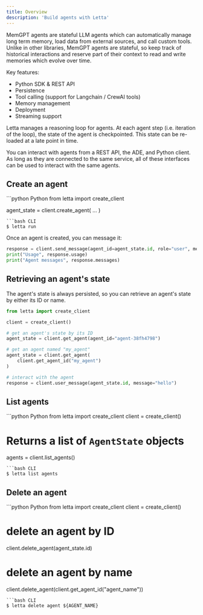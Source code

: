 ```yaml
---
title: Overview 
description: 'Build agents with Letta'
---
```


MemGPT agents are stateful LLM agents which can automatically manage long term memory, load data from external sources, and call custom tools. Unlike in other libraries, MemGPT agents are stateful, so keep track of historical interactions and reserve part of their context to read and write memories which evolve over time.


Key features: 
* Python SDK & REST API 
* Persistence 
* Tool calling (support for Langchain / CrewAI tools)
* Memory management 
* Deployment 
* Streaming support 

Letta manages a reasoning loop for agents. At each agent step (i.e. iteration of the loop), the state of the agent is checkpointed. This state can be re-loaded at a late point in time. 

You can interact with agents from a REST API, the ADE, and Python client. As long as they are connected to the same service, all of these interfaces can be used to interact with the same agents. 

## Create an agent 

<CodeGroup>
```python Python
from letta import create_client 

agent_state = client.create_agent( 
    ...
)
```
```bash CLI 
$ letta run 
```
</CodeGroup>

Once an agent is created, you can message it: 
```python Python
response = client.send_message(agent_id=agent_state.id, role="user", message="hello")
print("Usage", response.usage)
print("Agent messages", response.messages)
```


## Retrieving an agent's state 
The agent's state is always persisted, so you can retrieve an agent's state by either its ID or name. 
```python Python
from letta import create_client 

client = create_client() 

# get an agent's state by its ID 
agent_state = client.get_agent(agent_id="agent-38fh4798")

# get an agent named "my_agent"
agent_state = client.get_agent(
    client.get_agent_id("my_agent")
)

# interact with the agent 
response = client.user_message(agent_state.id, message="hello")
```

## List agents 

<CodeGroup>
```python Python
from letta import create_client 
client = create_client()

# Returns a list of `AgentState` objects
agents = client.list_agents() 
```
```bash CLI 
$ letta list agents
```
</CodeGroup>


## Delete an agent 
<CodeGroup>
```python Python
from letta import create_client 
client = create_client()

# delete an agent by ID 
client.delete_agent(agent_state.id)

# delete an agent by name 
client.delete_agent(client.get_agent_id("agent_name"))
```
```bash CLI 
$ letta delete agent ${AGENT_NAME}
```
</CodeGroup>